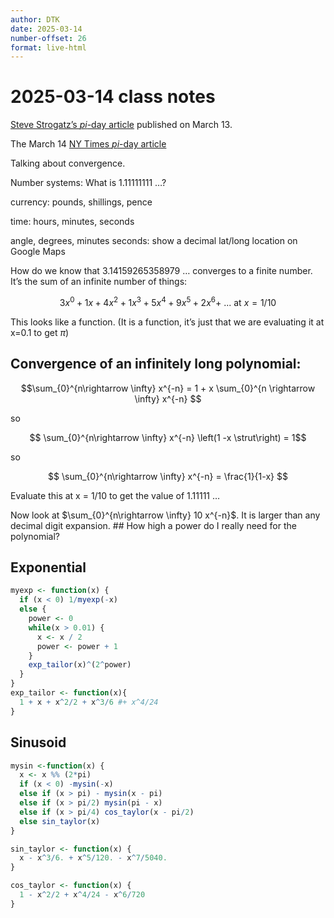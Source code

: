 ```yaml
---
author: DTK
date: 2025-03-14
number-offset: 26
format: live-html
---
```


# 2025-03-14 class notes


[Steve Strogatz's $pi$-day article](https://www.nytimes.com/article/pi-day-math-geometry-infinity.html?smid=nytcore-ios-share&referringSource=articleShare) published on March 13.

The March 14 [NY Times $pi$-day article](https://www.nytimes.com/2025/03/14/science/mathematics-daubechies-mathemalchemy.html?smid=nytcore-ios-share&referringSource=articleShare)

Talking about convergence.

Number systems: What is 1.11111111 $\ldots$?




currency: pounds, shillings, pence

time: hours, minutes, seconds

angle, degrees, minutes seconds: show a decimal lat/long location on Google Maps

How do we know that 3.14159265358979 ... converges to a finite number. It's the sum of an infinite number of things:

$$ 3 x^0 + 1 x + 4 x^2 + 1 x^3 + 5 x^4 + 9 x^5 + 2 x^6 + \ ... \text{ at } x=1/10$$

This looks like a function. (It is a function, it's just that we are evaluating it at x=0.1 to get $\pi$)

## Convergence of an infinitely long polynomial:

$$\sum_{0}^{n\rightarrow \infty} x^{-n} = 1 + x \sum_{0}^{n \rightarrow \infty} x^{-n} $$

so

$$ \sum_{0}^{n\rightarrow \infty} x^{-n} \left(1 -x \strut\right) = 1$$

so 

$$ \sum_{0}^{n\rightarrow \infty} x^{-n} = \frac{1}{1-x} $$

Evaluate this at x = 1/10 to get the value of 1.11111 $\ldots$


Now look at $\sum_{0}^{n\rightarrow \infty} 10 x^{-n}$. It is larger than any decimal digit expansion.
## How high a power do I really need for the polynomial?

## Exponential
```r
myexp <- function(x) {
  if (x < 0) 1/myexp(-x)
  else {
    power <- 0
    while(x > 0.01) {
      x <- x / 2
      power <- power + 1
    }
    exp_tailor(x)^(2^power)
  }
}
exp_tailor <- function(x){
  1 + x + x^2/2 + x^3/6 #+ x^4/24
}
```

## Sinusoid

```r
mysin <-function(x) {
  x <- x %% (2*pi)
  if (x < 0) -mysin(-x)
  else if (x > pi) - mysin(x - pi)
  else if (x > pi/2) mysin(pi - x)
  else if (x > pi/4) cos_taylor(x - pi/2)
  else sin_taylor(x)
}

sin_taylor <- function(x) {
  x - x^3/6. + x^5/120. - x^7/5040.
}

cos_taylor <- function(x) {
  1 - x^2/2 + x^4/24 - x^6/720
}

```
